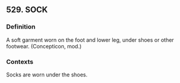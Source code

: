 ## 529. SOCK
### Definition
A soft garment worn on the foot and lower leg, under shoes or other footwear. (Concepticon, mod.)

### Contexts
Socks are worn under the shoes.

